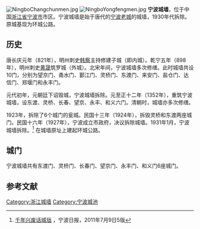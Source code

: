 {{文物保护单位
| 名称 = 和义门瓮城遗址
| 图片 = Heyi Gate Relics, 2017-08-13 01.jpg
| 说明 = 
| 市/县名 = 海曙区
| 所在 = 姚江南岸，解放桥东侧，万豪大酒店西侧
| 时代 = 元至清
| 登录 = 2010年12月
}}
{{文物保护单位
| 名称 = 明州罗城遗址（望京门段）
| 图片 = NingboWangjingmen.jpg
| 说明 = 宁波城墙望京门
| 市/县名 = 海曙区
| 所在 = 中山西路、望京路口
| 时代 = 宋至清
| 登录 = 2018年8月3日
}}
[[File:NingboChangchunmen.jpg|thumb]]
[[File:NingboYongfengmen.jpg|thumb]]
'''宁波城墙'''，位于中国[[浙江省|浙江省]][[宁波市|宁波市]]市区。宁波城墙是始于唐代的[[宁波老城|宁波老城]]的城墙，1930年代拆除。原城基现为环城公路。

== 历史 ==
唐长庆元年（821年），明州刺史[[韩察|韩察]]主持修建子城（即内城）。乾宁五年（898年），明州刺史[[黄晟|黄晟]]筑罗城（外城）。北宋年间，宁波城墙多次修缮。此时城墙共设10门，分别为望京门、甬水门、鄞江门、灵桥门、东渡门、来安门、盐仓门、达信门、郑堰门和永丰门。

元代初年，元朝廷下诏毁城，宁波城墙拆除。元至正十二年（1352年），重筑宁波城墙，设东渡、灵桥、长春、望京、永丰、和义六门。清朝时，城墙亦多次修缮。

1923年，拆除了6个城门的瓮城。民国十三年（1924年），拆毁灵桥和东渡两座城门。民国十六年（1927年），宁波成立市政府，决议拆除城墙。1931年1月，宁波城墙拆除。<ref>[http://daily.cnnb.com.cn/nbrb/html/2011-07/09/content_341640.htm 千年兴废话城垣] {{Wayback|url=http://daily.cnnb.com.cn/nbrb/html/2011-07/09/content_341640.htm |date=20150402094400 }}，宁波日报，2011年7月9日5版</ref> 在城墙原址上建起环城公路。

== 城门 ==
宁波城墙共有东渡门、灵桥门、长春门、望京门、永丰门、和义门6座城门。

==参考文献==
{{reflist}}

{{浙江省境内的古城墙}}
[[Category:浙江城墙|Category:浙江城墙]]
[[Category:宁波城池|Category:宁波城池]]